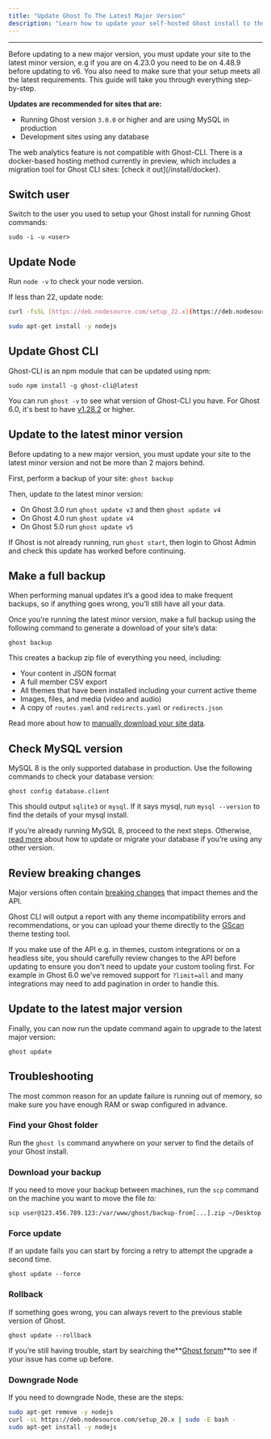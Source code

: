 ```yaml
---
title: "Update Ghost To The Latest Major Version"
description: "Learn how to update your self-hosted Ghost install to the latest major version."
---
```


---

Before updating to a new major version, you must update your site to the latest minor version, e.g if you are on 4.23.0 you need to be on 4.48.9 before updating to v6. You also need to make sure that your setup meets all the latest requirements. This guide will take you through everything step-by-step.

**Updates are recommended for sites that are:**

- Running Ghost version `3.0.0` or higher and are using MySQL in production
- Development sites using any database

<Note>
The web analytics feature is not compatible with Ghost-CLI. There is a docker-based hosting method currently in preview, which includes a migration tool for Ghost CLI sites: [check it out](/install/docker).
</Note>

## Switch user

Switch to the user you used to setup your Ghost install for running Ghost commands:

```shellscript
sudo -i -u <user>
```

## Update Node

Run `node -v` to check your node version.

If less than 22, update node:

```bash
curl -fsSL [https://deb.nodesource.com/setup_22.x](https://deb.nodesource.com/setup_22.x) | sudo -E bash -

sudo apt-get install -y nodejs
```

## Update Ghost CLI

Ghost-CLI is an npm module that can be updated using npm:

```shellscript
sudo npm install -g ghost-cli@latest
```

You can run `ghost -v` to see what version of Ghost-CLI you have. For Ghost 6.0, it's best to have [v1.28.2](https://github.com/TryGhost/Ghost-CLI/releases/tag/v1.28.2) or higher.

## Update to the latest minor version

Before updating to a new major version, you must update your site to the latest minor version and not be more than 2 majors behind.

First, perform a  backup of your site: `ghost backup`

Then, update to the latest minor version:

- On Ghost 3.0 run `ghost update v3` and then `ghost update v4`
- On Ghost 4.0 run `ghost update v4`
- On Ghost 5.0 run `ghost update v5`

If Ghost is not already running, run `ghost start`, then login to Ghost Admin and check this update has worked before continuing.

## Make a full backup

When performing manual updates it’s a good idea to make frequent backups, so if anything goes wrong, you’ll still have all your data.

Once you’re running the latest minor version, make a full backup using the following command to generate a download of your site’s data:

```shellscript
ghost backup
```

This creates a backup zip file of everything you need, including:

- Your content in JSON format
- A full member CSV export
- All themes that have been installed including your current active theme
- Images, files, and media (video and audio)
- A copy of `routes.yaml` and `redirects.yaml` or `redirects.json`

Read more about how to [manually download your site data](/faq/manual-backup/).

## Check MySQL version

MySQL 8 is the only supported database in production. Use the following commands to check your database version:

```shellscript
ghost config database.client
```

This should output `sqlite3` or `mysql`. If it says mysql, run `mysql --version` to find the details of your mysql install.

If you’re already running MySQL 8, proceed to the next steps. Otherwise, [read more](/faq/supported-databases/) about how to update or migrate your database if you’re using any other version.

## Review breaking changes

Major versions often contain [breaking changes](/changes) that impact themes and the API.

Ghost CLI will output a report with any theme incompatibility errors and recommendations, or you can upload your theme directly to the [GScan](https://gscan.ghost.org/) theme testing tool.

If you make use of the API e.g. in themes, custom integrations or on a headless site, you should carefully review changes to the API before updating to ensure you don't need to update your custom tooling first. For example in Ghost 6.0 we've removed support for `?limit=all` and many integrations may need to add pagination in order to handle this.

## Update to the latest major version

Finally, you can now run the update command again to upgrade to the latest major version:

```shellscript
ghost update
```

## Troubleshooting

The most common reason for an update failure is running out of memory, so make sure you have enough RAM or swap configured in advance.

### Find your Ghost folder

Run the `ghost ls` command anywhere on your server to find the details of your Ghost install.

### Download your backup

If you need to move your backup between machines, run the `scp` command on the machine you want to move the file _to:_

```shellscript
scp user@123.456.789.123:/var/www/ghost/backup-from[...].zip ~/Desktop
```

### Force update

If an update fails you can start by forcing a retry to attempt the upgrade a second time.

```shellscript
ghost update --force
```

### Rollback

If something goes wrong, you can always revert to the previous stable version of Ghost.

```shellscript
ghost update --rollback
```

If you’re still having trouble, start by searching the\*\*[Ghost forum](https://forum.ghost.org/)\*\*to see if your issue has come up before.

### Downgrade Node

If you need to downgrade Node, these are the steps:

```bash
sudo apt-get remove -y nodejs
curl -sL https://deb.nodesource.com/setup_20.x | sudo -E bash -
sudo apt-get install -y nodejs
```